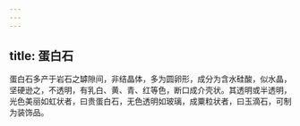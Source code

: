 ```yaml
---
---
---
```

title: 蛋白石
---



蛋白石多产于岩石之罅隙间，非结晶体，多为圆卵形，成分为含水硅酸，似水晶，坚硬逊之，不透明，有乳白、黄、青、红等色，断口成介壳状。其透明或半透明，光色美丽如虹状者，曰贵蛋白石，无色透明如玻璃，成粟粒状者，曰玉滴石，可制为装饰品。